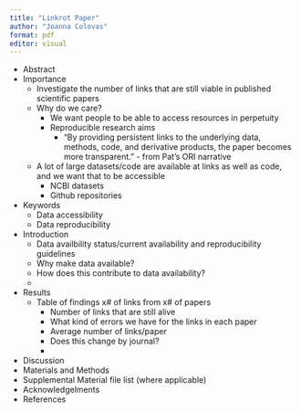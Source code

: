 ```yaml
---
title: "Linkrot Paper"
author: "Joanna Colovas"
format: pdf
editor: visual
---
```



-   Abstract
-   Importance
    -   Investigate the number of links that are still viable in published scientific papers
    -   Why do we care? 
        -   We want people to be able to access resources in perpetuity
        -   Reproducible research aims 
            -   "By providing persistent
 links to the underlying data, methods, code, and derivative products, the paper
 becomes more transparent." - from Pat's ORI narrative 
    -   A lot of large datasets/code are available at links as well as code, and we want that to be accessible 
        -   NCBI datasets
        -   Github repositories

-   Keywords
    -   Data accessibility
    -   Data reproducibility
-   Introduction
    -   Data availbility status/current availability and reproducibility guidelines
    -   Why make data available?
    -   How does this contribute to data availability?
    -

-   Results
    -   Table of findings x# of links from x# of papers
        -   Number of links that are still alive
        -   What kind of errors we have for the links in each paper
        -   Average number of links/paper
        -   Does this change by journal? 
        -    
-   Discussion
-   Materials and Methods
-   Supplemental Material file list (where applicable)
-   Acknowledgelments
-   References